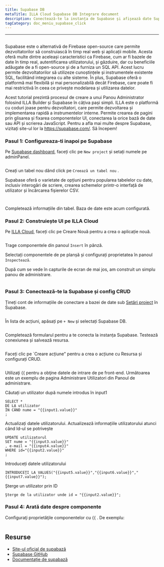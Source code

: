 ```yaml
---
title: Supabase DB
metaTitle: ILLA Cloud Supabase DB Integrare document
description: Conectează-te la instanța de Supabase și afișează date Supabase DB pe componente
tagCategory: doc_meniu_supabase_click
---
```


* * *

## <Heading hidden>Supabase DB</Heading>

Supabase este o alternativă de Firebase open-source care permite dezvoltatorilor să construiască în timp real web și aplicații mobile. Acesta oferă multe dintre aceleași caracteristici ca Firebase, cum ar fi bazele de date în timp real, autentificarea utilizatorului, și găzduire, dar cu beneficiile adăugate de a fi open-source și de a furniza un SQL API. Acest lucru permite dezvoltatorilor să utilizeze cunoștințele și instrumentele existente SQL, facilitând integrarea cu alte sisteme. În plus, Supabase oferă o platformă mai flexibilă și mai personalizabilă decât Firebase, care poate fi mai restrictivă în ceea ce privește modelarea și utilizarea datelor.

Acest tutorial prezintă procesul de creare a unui Panou Administrator folosind ILLA Builder și Supabase în câțiva pași simpli. ILLA este o platformă cu coduri joase pentru dezvoltatori, care permite dezvoltarea și implementarea rapidă a instrumentelor interne. Permite crearea de pagini prin glisarea și fixarea componentelor UI, conectarea la orice bază de date sau API și scrierea JavaScript. Pentru a afla mai multe despre Supabase, vizitați site-ul lor la <https://supabase.com/>. Să începem!

### Pasul 1: Configureaza-ti inapoi pe Supabase

Pe [Supabase dashboard](https://app.supabase.com/projects), faceți clic pe `New project` și setați numele pe adminPanel.

<img
  src='https://cdn.illacloud.com/official-website/img/docs/assemble/supabase1.png'
  alt=""
/>

Creați un tabel nou dând click pe `Creează un tabel nou` .

Supabase oferă o varietate de opțiuni pentru popularea tabelelor cu date, inclusiv interogări de scriere, crearea schemelor printr-o interfață de utilizator și încărcarea fișierelor CSV.

<img
  src='https://cdn.illacloud.com/official-website/img/docs/assemble/supabase2.png'
  alt=""
/>

<img
  src='https://cdn.illacloud.com/official-website/img/docs/assemble/supabase3.png'
  alt=""
/>

Completează informațiile din tabel. Baza de date este acum configurată.

### Pasul 2: Construiește UI pe ILLA Cloud

Pe [ILLA Cloud](https://cloud.illacloud.com), faceți clic pe Creare Nouă pentru a crea o aplicație nouă.

<img
  src='https://cdn.illacloud.com/official-website/img/docs/assemble/supabase4.png'
  alt=""
/>

Trage componentele din panoul `Insert` în pânză.

Selectați componentele de pe planșă și configurați proprietatea în panoul `Inspectează`.

După cum se vede în capturile de ecran de mai jos, am construit un simplu panou de administrare.

<img
  src='https://cdn.illacloud.com/official-website/img/docs/assemble/supabase5.png'
  alt=""
/>

### Pasul 3: Conectează-te la Supabase și config CRUD

Țineți cont de informațiile de conectare a bazei de date sub [Setări proiect](https://app.supabase.com/project/hdcfnsxpwwgboqomdrhp/settings/database) în Supabase.

<img
  src='https://cdn.illacloud.com/official-website/img/docs/assemble/supabase6.png'
  alt=""
/>

În lista de acțiuni, apăsați pe `+ New` și selectați Supabase DB.

<img
  src='https://cdn.illacloud.com/official-website/img/docs/assemble/supabase7.png'
  alt=""
/>

Completează formularul pentru a te conecta la instanța Supabase. Testează conexiunea și salvează resursa.

<img
  src='https://cdn.illacloud.com/official-website/img/docs/assemble/supabase8.png'
  alt=""
/>

Faceți clic pe \`Creare acțiune" pentru a crea o acțiune cu Resursa și configurați CRUD.

<img
  src='https://cdn.illacloud.com/official-website/img/docs/assemble/supabase9.png'
  alt=""
/>

Utilizaţi {{ pentru a obţine datele de intrare de pe front-end. Următoarea este un exemplu de pagina Administrare Utilizatori din Panoul de administrare.

Căutați un utilizator după numele introdus în input1

```
SELECT *
DE LA utilizator
ÎN CÂND nume = "{{input1.value}}"
;
```

Actualizați datele utilizatorului. Actualizează informațiile utilizatorului atunci când Id-ul se potrivește

```
UPDATE utilizatorul
SET nume = "{{input3.value}}"
, e-mail = "{{input4.value}}"
WHERE id="{{input2.value}}"
;
```

Introduceți datele utilizatorului

```
INTRODUCEŢI LA VALUES("{{input5.value}}","{{input6.value}}","{{input7.value}}");
```

Șterge un utilizator prin ID

```
Şterge de la utilizator unde id = "{{input2.value}}";
```

### Pasul 4: Arată date despre componente

Configuraţi proprietăţile componentelor cu {{ . De exemplu:

<img
  src='https://cdn.illacloud.com/official-website/img/docs/assemble/supabase10.png'
  alt=""
/>

## Resurse

-   [Site-ul oficial de supabază](https://supabase.com/)
-   [Supabase GitHub](https://github.com/supabase/supabase)
-   [Documentație de supabază](https://supabase.com/docs)

